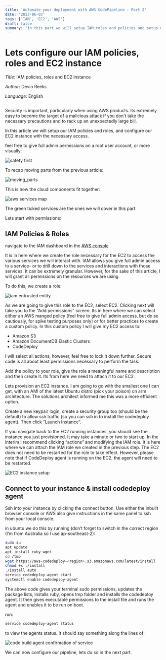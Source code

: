 ```yaml
---
title: 'Automate your deployment with AWS CodePipeline - Part 2'
date: '2023-06-03'
tags: ['IAM', 'EC2', 'AWS']
draft: false
summary: 'In this part we will setup IAM roles and policies and setup our EC2 instance with necessary access'
---
```


# Lets configure our IAM policies, roles and EC2 instance

_Title_: IAM policies, roles and EC2 instance

_Author_: Devin Reeks

_Language_: English

##

Security is important, particularly when using AWS products. Its extremely easy to become the target of a malicious attack if you don't take the necessary precautions and to rack up an unexpectedly large bill.

In this article we will setup our IAM policies and roles, and configure our EC2 instance with the necessary access.

feel free to give full admin permissions on a root user account, or more visually:

![safety first](https://dev-blog-v86e.vercel.app/static/images/safety-first.png)

To recap moving parts from the previous article:

![moving_parts](https://dev-blog-v86e.vercel.app/static/images/moving-parts.png)

This is how the cloud components fit together:

![aws services map](https://dev-blog-v86e.vercel.app/static/images/aws-services.png)

The green ticked services are the ones we will cover in this part

Lets start with permissions:

## IAM Policies & Roles

navigate to the IAM dashboard in the [AWS console](https://us-east-1.console.aws.amazon.com/iamv2/home?region=ap-southeast-2#/roles)

It is in here where we create the role necessary for the EC2 to access the various services we will interact with. IAM allows you give full admin access to a service- or to drill down to the services and interactions with those services. It can be extremely granular. However, for the sake of this article, I will grant all permissions on the resources we are using.

To do this, we create a role:

![iam entrusted entity](https://dev-blog-v86e.vercel.app/static/images/iam-entrusted-entity.png)

As we are going to give this role to the EC2, select EC2. Clicking next will take you to the “Add permissions” screen. Its in here where we can select either an AWS manged policy (feel free to give full admin access, but do so cautiously, for spike testing purposes only) or for better practices to create a custom policy. In this custom policy I will give my EC2 access to:

- Amazon S3
- Amazon DocumentDB Elastic Clusters
- CodeDeploy

I will select all actions, however, feel free to lock it down further. Secure code is all about least permissions necessary to perform the task.

Add the policy to your role, give the role a meaningful name and description and then create it. Its from here we need to attach it to our EC2.

Lets provision an EC2 instance. I am going to go with the smallest one I can get, with an AMI of the latest Ubuntu distro (pick your poison) on arm architecture. The solutions architect informed me this was a more efficient option.

Create a new keypair login, create a security group too (should be the default) to allow ssh traffic (so you can ssh in to install the codedeploy agent). Then click “Launch Instance”.

If you navigate back to the EC2 running instances, you should see the instance you just provisioned. It may take a minute or two to start up. In the interim I recommend clicking “actions” and modifying the IAM role. It is here where we can attach the IAM role we created in the previous step. The EC2 does not need to be restarted for the role to take effect. However, please note that if CodeDeploy agent is running on the EC2, the agent will need to be restarted.

![EC2 instance setup](https://dev-blog-v86e.vercel.app/static/images/ec2-instances.png)

## Connect to your instance & install codedeploy agent

Ssh into your instance by clicking the connect button. Use either the inbuilt browser console or AWS also give instructions in the same panel to ssh from your local console.

in ubuntu we do this by running (don’t forget to switch in the correct region (I’m from Australia so I use ap-southeast-2):

```bash
sudo su
apt update
apt install ruby wget
cd /tmp
wget https://aws-codedeploy-<region>.s3.amazonaws.com/latest/install
chmod +x ./install
./install auto
service codedeploy-agent start
systemctl enable codedeploy-agent
```

The above code gives your terminal sudo permissions, updates the package lists, installs ruby, opens tmp folder and installs the codedeploy agent. It then gives executable permissions to the install file and runs the agent and enables it to be run on boot.

run:

```bash
service codedeploy-agent status
```

to view the agents status. It should say something along the lines of:

![code build agent confirmation of service](https://dev-blog-v86e.vercel.app/static/images/codebuild-agent.png)

We can now configure our pipeline, lets do so in the next part.
